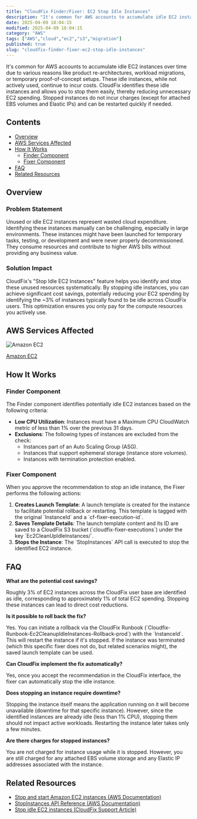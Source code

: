```yaml
---
title: "CloudFix Finder/Fixer: EC2 Stop Idle Instances"
description: "It's common for AWS accounts to accumulate idle EC2 instances over time due to various reasons like product re-architectures, workload migrations, or temporary..."
date: 2025-04-09 18:04:15
modified: 2025-04-09 18:04:15
category: "AWS"
tags: ["AWS","cloud","ec2","s3","migration"]
published: true
slug: "cloudfix-finder-fixer-ec2-stop-idle-instances"
---
```


It's common for AWS accounts to accumulate idle EC2 instances over time due to various reasons like product re-architectures, workload migrations, or temporary proof-of-concept setups. These idle instances, while not actively used, continue to incur costs. CloudFix identifies these idle instances and allows you to stop them easily, thereby reducing unnecessary EC2 spending. Stopped instances do not incur charges (except for attached EBS volumes and Elastic IPs) and can be restarted quickly if needed.

## Contents

-   [Overview](#overview)
-   [AWS Services Affected](#aws-services-affected)
-   [How It Works](#how-it-works)
    -   [Finder Component](#finder-component)
    -   [Fixer Component](#fixer-component)
-   [FAQ](#faq)
-   [Related Resources](#related-resources)

## Overview

### Problem Statement

Unused or idle EC2 instances represent wasted cloud expenditure. Identifying these instances manually can be challenging, especially in large environments. These instances might have been launched for temporary tasks, testing, or development and were never properly decommissioned. They consume resources and contribute to higher AWS bills without providing any business value.

### Solution Impact

CloudFix's "Stop Idle EC2 Instances" feature helps you identify and stop these unused resources systematically. By stopping idle instances, you can achieve significant cost savings, potentially reducing your EC2 spending by identifying the ~3% of instances typically found to be idle across CloudFix users. This optimization ensures you only pay for the compute resources you actively use.

## AWS Services Affected

![Amazon EC2](/media/uploads/EC2.svg)

[Amazon EC2](https://docs.aws.amazon.com/AWSEC2/latest/UserGuide/Instances.html)

## How It Works

### Finder Component

The Finder component identifies potentially idle EC2 instances based on the following criteria:

-   **Low CPU Utilization**: Instances must have a Maximum CPU CloudWatch metric of less than 1% over the previous 31 days.
-   **Exclusions**: The following types of instances are excluded from the check:
    -   Instances part of an Auto Scaling Group (ASG).
    -   Instances that support ephemeral storage (instance store volumes).
    -   Instances with termination protection enabled.

### Fixer Component

When you approve the recommendation to stop an idle instance, the Fixer performs the following actions:

1.  **Creates Launch Template**: A launch template is created for the instance to facilitate potential rollback or restarting. This template is tagged with the original \`InstanceId\` and a \`cf-fixer-execution-id\`.
2.  **Saves Template Details**: The launch template content and its ID are saved to a CloudFix S3 bucket (\`cloudfix-fixer-executions<AccountId>\`) under the key \`Ec2CleanUpIdleInstances/<TemplateId>\`.
3.  **Stops the Instance**: The \`StopInstances\` API call is executed to stop the identified EC2 instance.

## FAQ

**What are the potential cost savings?**

Roughly 3% of EC2 instances across the CloudFix user base are identified as idle, corresponding to approximately 1% of total EC2 spending. Stopping these instances can lead to direct cost reductions.

**Is it possible to roll back the fix?**

Yes. You can initiate a rollback via the CloudFix Runbook (\`Cloudfix-Runbook-Ec2CleanupIdleInstances-Rollback-prod\`) with the \`InstanceId\`. This will restart the instance if it's stopped. If the instance was terminated (which this specific fixer does not do, but related scenarios might), the saved launch template can be used.

**Can CloudFix implement the fix automatically?**

Yes, once you accept the recommendation in the CloudFix interface, the fixer can automatically stop the idle instance.

**Does stopping an instance require downtime?**

Stopping the instance itself means the application running on it will become unavailable (downtime for that specific instance). However, since the identified instances are already idle (less than 1% CPU), stopping them should not impact active workloads. Restarting the instance later takes only a few minutes.

**Are there charges for stopped instances?**

You are not charged for instance usage while it is stopped. However, you are still charged for any attached EBS volume storage and any Elastic IP addresses associated with the instance.

## Related Resources

-   [Stop and start Amazon EC2 instances (AWS Documentation)](https://docs.aws.amazon.com/AWSEC2/latest/UserGuide/Stop_Start.html)
-   [StopInstances API Reference (AWS Documentation)](https://docs.aws.amazon.com/AWSEC2/latest/APIReference/API_StopInstances.html)
-   [Stop idle EC2 instances (CloudFix Support Article)](https://support.cloudfix.com/article/16931-stop-idle-ec2-instances)
